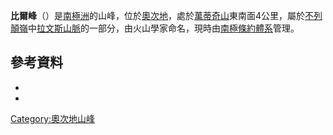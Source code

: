{{Coord|80|18|S|155|30|E|source:GNIS|display=title}}

'''比爾峰'''（{{lang-en|Beale Peak}}）是[[南極洲|南極洲]]的山峰，位於[[奧次地|奧次地]]，處於[[萬蒂奇山|萬蒂奇山]]東南面4公里，屬於[[不列顛嶺|不列顛嶺]]中[[拉文斯山脈|拉文斯山脈]]的一部分，由火山學家命名，現時由[[南極條約體系|南極條約體系]]管理。

==參考資料==
*{{cite gnis | type = antarid | id = 18205| name = Beale Peak | accessdate = 2011-05-25}}
*{{usgs-gazetteer|id=18205}}

{{DEFAULTSORT:Beale Peak}}
[[Category:奧次地山峰|Category:奧次地山峰]]


{{OatesLand-geo-stub}}